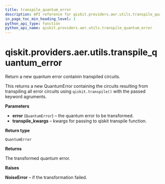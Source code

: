 ```yaml
---
title: transpile_quantum_error
description: API reference for qiskit.providers.aer.utils.transpile_quantum_error
in_page_toc_min_heading_level: 1
python_api_type: function
python_api_name: qiskit.providers.aer.utils.transpile_quantum_error
---
```


# qiskit.providers.aer.utils.transpile\_quantum\_error

<Function id="qiskit.providers.aer.utils.transpile_quantum_error" isDedicatedPage={true} github="https://github.com/qiskit/qiskit-aer/tree/stable/0.10/qiskit/providers/aer/utils/noise_transformation.py" signature="transpile_quantum_error(error, **transpile_kwargs)">
  Return a new quantum error containin transpiled circuits.

  This returns a new QuantumError containing the circuits resulting from transpiling all error circuits using `qiskit.transpile()` with the passed keyword agruments.

  **Parameters**

  *   **error** (`QuantumError`) – the quantum error to be transformed.
  *   **transpile\_kwargs** – kwargs for passing to qiskit transpile function.

  **Return type**

  `QuantumError`

  **Returns**

  The transformed quantum error.

  **Raises**

  **NoiseError** – if the transformation failed.
</Function>

